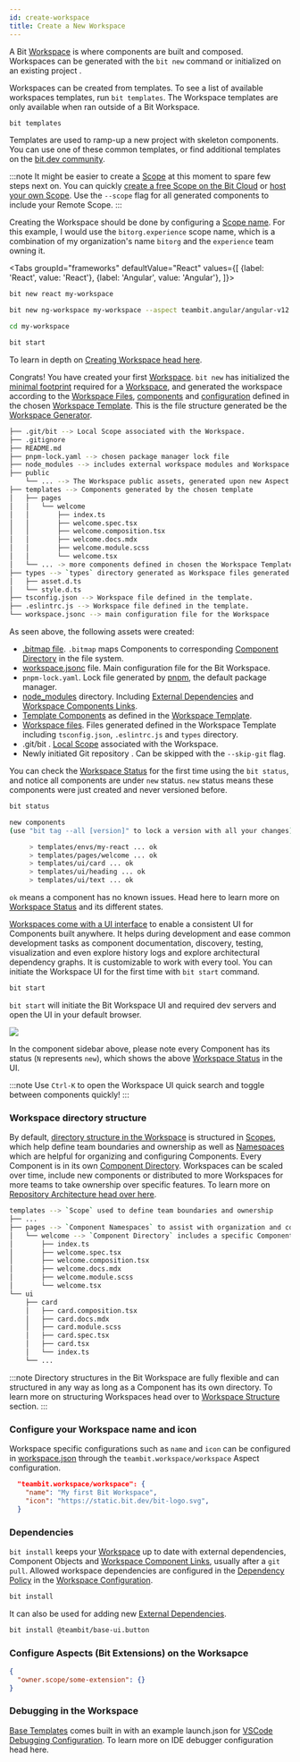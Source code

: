 ```yaml
---
id: create-workspace
title: Create a New Workspace
---
```



A Bit [Workspace](/workspace/overview) is where components are built and composed. Workspaces can be generated with the `bit new` command or initialized on an existing project <!--TODO [initialized on an existing project](/start-from-existing-project/init-workspace-on-existing-project/general-purpose) -->.

Workspaces can be created from templates. To see a list of available workspaces templates, run `bit templates`. The Workspace templates are only available when ran outside of a Bit Workspace.

```bash
bit templates
```

Templates are used to ramp-up a new project with skeleton components. You can use one of these common templates, or find additional templates on the [bit.dev community](https://bit.dev/templates).

:::note
It might be easier to create a [Scope](/scope/overview) at this moment to spare few steps next on. You can quickly [create a free Scope on the Bit Cloud](https://bit.dev/create-scope) or [host your own Scope](/scope/hosting-remote-scope). Use the `--scope` flag for all generated components to include your Remote Scope.
:::

Creating the Workspace should be done by configuring a [Scope name](/scope/overview#scope-name). For this example, I would use the `bitorg.experience` scope name, which is a combination of my organization's name `bitorg` and the `experience` team owning it.

<Tabs
groupId="frameworks"
defaultValue="React"
values={[
{label: 'React', value: 'React'},
{label: 'Angular', value: 'Angular'},
]}>
<TabItem value="React">

```bash
bit new react my-workspace
```

  </TabItem>
  <TabItem value="Angular">

```bash
bit new ng-workspace my-workspace --aspect teambit.angular/angular-v12
```

  </TabItem>
</Tabs>

```bash
cd my-workspace
```

```bash
bit start
```

To learn in depth on [Creating Workspace head here](/workspace/creating-workspaces).

Congrats! You have created your first [Workspace](/workspace/overview). `bit new` has initialized the [minimal footprint](/workspace/initializing-workspaces#created-files) required for a [Workspace](/workspace/overview), and generated the workspace according to the [Workspace Files](/workspace/creating-workspaces#created-files), [components](/workspace/workspace-component) and [configuration](/workspace/workspace-json) defined in the chosen [Workspace Template](/workspace/workspace-templates).
This is the file structure generated be the [Workspace Generator](/workspace/overview).

```bash
├── .git/bit --> Local Scope associated with the Workspace.
├── .gitignore
├── README.md
├── pnpm-lock.yaml --> chosen package manager lock file
├── node_modules --> includes external workspace modules and Workspace Component Links.
├── public
    └── ... --> The Workspace public assets, generated upon new Aspect configuration or the first time.
├── templates --> Components generated by the chosen template
│   ├── pages
│   │   └── welcome
│   │       ├── index.ts
│   │       ├── welcome.spec.tsx
│   │       ├── welcome.composition.tsx
│   │       ├── welcome.docs.mdx
│   │       ├── welcome.module.scss
│   │       └── welcome.tsx
│   └── ... -> more components defined in chosen the Workspace Template.
├── types --> `types` directory generated as Workspace files generated by the template.
│   ├── asset.d.ts
│   └── style.d.ts
├── tsconfig.json --> Workspace file defined in the template.
├── .eslintrc.js --> Workspace file defined in the template.
└── workspace.jsonc --> main configuration file for the Workspace
```

As seen above, the following assets were created:

- [.bitmap file](/workspace/bitmap). `.bitmap` maps Components to corresponding [Component Directory](/workspace/component-directory) in the file system.
- [workspace.jsonc](/workspace/workspace-json) file. Main configuration file for the Bit Workspace.
- `pnpm-lock.yaml`. <!-- TODO [Lock file](/dependencies/lock-file) --> Lock file generated by [pnpm](/understanding-bit/package-managers#pnpm), the default package manager.
- [node_modules](/workspace/node-modules) directory. Including [External Dependencies](/dependencies/external-dependencies) and [Workspace Components Links](/workspace/component-link).
- [Template Components](/generator/components-template) as defined in the [Workspace Template](/generator/workspace-template).
- [Workspace files](/workspace/creating-workspaces#created-files). Files generated defined in the Workspace Template including `tsconfig.json`, `.eslintrc.js` and `types` directory.
- .git/bit <!-- TODO [.git/bit](/scopes/local-scope) -->. [Local Scope](/scope/overview#local-scope) associated with the Workspace.
- Newly initiated Git repository <!--TODO [Git repository](/) -->. Can be skipped with the `--skip-git` flag.

You can check the [Workspace Status](/workspace/workspace-status) for the first time using the `bit status`, and notice all components are under `new` status. `new` status means these components were just created and never versioned before.

```bash
bit status
```

```bash
new components
(use "bit tag --all [version]" to lock a version with all your changes)

     > templates/envs/my-react ... ok
     > templates/pages/welcome ... ok
     > templates/ui/card ... ok
     > templates/ui/heading ... ok
     > templates/ui/text ... ok
```

`ok` means a component has no known issues. Head here to learn more on [Workspace Status](/workspace/workspace-status) and its different states.

[Workspaces come with a UI interface](/workspace/workspace-ui) to enable a consistent UI for Components built anywhere. It helps during development and ease common development tasks as component documentation, discovery, testing, visualization and even explore history logs and explore architectural dependency graphs. It is customizable to work with every tool. You can initiate the Workspace UI for the first time with `bit start` command.

```bash
bit start
```

`bit start` will initiate the Bit Workspace UI and required dev servers <!-- TODO [required dev servers](/bundlers/dev-server) --> and open the UI in your default browser.

<Image src={workspaceUi} />

In the component sidebar above, please note every Component has its status (`N` represents `new`), which shows the above [Workspace Status](/workspace/workspace-status) in the UI.

:::note
Use `Ctrl-K` to open the Workspace UI quick search and toggle between components quickly!
:::

### Workspace directory structure

By default, [directory structure in the Workspace](/workspace/directory-structure) is structured in [Scopes](/scope/overview), which help define team boundaries and ownership as well as [Namespaces](/components/namespaces) which are helpful for organizing and configuring Components. Every Component is in its own [Component Directory](/workspace/component-directory). Workspaces can be scaled over time, include new components or distributed to more Workspaces for more teams to take ownership over specific features.
To learn more on [Repository Architecture head over here](/understanding-bit/repository-architecture/overview).

```bash
templates --> `Scope` used to define team boundaries and ownership
├── ...
├── pages --> `Component Namespaces` to assist with organization and configuration of components used
│   └── welcome --> `Component Directory` includes a specific Component implantation.
│       ├── index.ts
│       ├── welcome.spec.tsx
│       ├── welcome.composition.tsx
│       ├── welcome.docs.mdx
│       ├── welcome.module.scss
│       └── welcome.tsx
└── ui
    ├── card
    │   ├── card.composition.tsx
    │   ├── card.docs.mdx
    │   ├── card.module.scss
    │   ├── card.spec.tsx
    │   ├── card.tsx
    │   └── index.ts
    └── ...
```

:::note
Directory structures in the Bit Workspace are fully flexible and can structured in any way as long as a Component has its own directory. To learn more on structuring Workspaces head over to [Workspace Structure](/workspace/workspace-structure) section.
:::

### Configure your Workspace name and icon

Workspace specific configurations such as `name` and `icon` can be configured in [workspace.json](/workspace/workspace-json) through the `teambit.workspace/workspace` Aspect configuration.

```json
  "teambit.workspace/workspace": {
    "name": "My first Bit Workspace",
    "icon": "https://static.bit.dev/bit-logo.svg",
  }
```

### Dependencies

`bit install` keeps your [Workspace](/workspace/overview) up to date with external dependencies, Component Objects <!--TODO [Component Objects](/) --> and [Workspace Component Links](/workspace/component-link), usually after a `git pull`. Allowed workspace dependencies are configured in the [Dependency Policy](/dependencies/overview#dependency-policies) in the [Workspace Configuration](/workspace/workspace-json).

```bash
bit install
```

It can also be used for adding new [External Dependencies](/dependencies/external-dependencies).

```bash
bit install @teambit/base-ui.button
```

### Configure Aspects (Bit Extensions) on the Worksapce

```json
{
  "owner.scope/some-extension": {}
}
```

### Debugging in the Workspace

[Base Templates](/generator/workspace-template) comes built in with an example launch.json for [VSCode Debugging Configuration](https://code.visualstudio.com/docs/editor/debugging). To learn more on IDE debugger configuration head here.

<!--TODO Webstorm to be added here.
 -->

